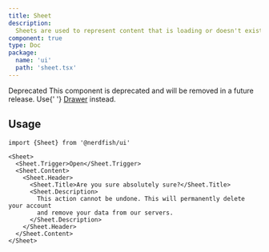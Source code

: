 ```yaml
---
title: Sheet
description:
  Sheets are used to represent content that is loading or doesn't exist yet.
component: true
type: Doc
package:
  name: 'ui'
  path: 'sheet.tsx'
---
```


<Alert variant="warning">
  <Alert.Title>Deprecated</Alert.Title>
  <Alert.Description>
    This component is deprecated and will be removed in a future release. Use{' '}
    <a href="/drawer">Drawer</a> instead.
  </Alert.Description>
</Alert>

<ComponentExample src="/components/examples/sheet/demo.tsx">
  <SheetDemo />
</ComponentExample>

## Usage

```tsx
import {Sheet} from '@nerdfish/ui'
```

```tsx
<Sheet>
  <Sheet.Trigger>Open</Sheet.Trigger>
  <Sheet.Content>
    <Sheet.Header>
      <Sheet.Title>Are you sure absolutely sure?</Sheet.Title>
      <Sheet.Description>
        This action cannot be undone. This will permanently delete your account
        and remove your data from our servers.
      </Sheet.Description>
    </Sheet.Header>
  </Sheet.Content>
</Sheet>
```
